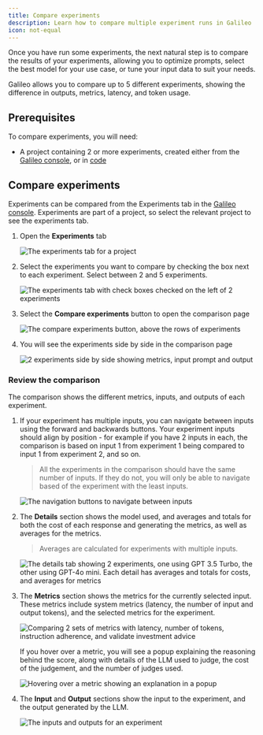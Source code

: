 ```yaml
---
title: Compare experiments
description: Learn how to compare multiple experiment runs in Galileo
icon: not-equal
---
```


Once you have run some experiments, the next natural step is to compare the results of your experiments, allowing you to optimize prompts, select the best model for your use case, or tune your input data to suit your needs.

Galileo allows you to compare up to 5 different experiments, showing the difference in outputs, metrics, latency, and token usage.

## Prerequisites

To compare experiments, you will need:

- A project containing 2 or more experiments, created either from the [Galileo console](concepts/experiments/running-experiments-in-console), or in [code](concepts/experiments/running-experiments) 

## Compare experiments

Experiments can be compared from the Experiments tab in the [Galileo console](https://app.galileo.ai/). Experiments are part of a project, so select the relevant project to see the experiments tab.

1. Open the **Experiments** tab

    ![The experiments tab for a project](/images/concepts/experiments/experiments-tab.webp)

1. Select the experiments you want to compare by checking the box next to each experiment. Select between 2 and 5 experiments.

    ![The experiments tab with check boxes checked on the left of 2 experiments](/images/concepts/experiments/select-experiments.webp)

1. Select the **Compare experiments** button to open the comparison page

    ![The compare experiments button, above the rows of experiments](/images/concepts/experiments/compare-experiments-button.webp)

1. You will see the experiments side by side in the comparison page

    ![2 experiments side by side showing metrics, input prompt and output](/images/concepts/experiments/compare-2-experiments-full.webp)

### Review the comparison

The comparison shows the different metrics, inputs, and outputs of each experiment.

1. If your experiment has multiple inputs, you can navigate between inputs using the forward and backwards buttons. Your experiment inputs should align by position - for example if you have 2 inputs in each, the comparison is based on input 1 from experiment 1 being compared to input 1 from experiment 2, and so on.

    > All the experiments in the comparison should have the same number of inputs. If they do not, you will only be able to navigate based of the experiment with the least inputs.

    ![The navigation buttons to navigate between inputs](/images/concepts/experiments/compare-navigate-inputs.webp)

1. The **Details** section shows the model used, and averages and totals for both the cost of each response and generating the metrics, as well as averages for the metrics.

    > Averages are calculated for experiments with multiple inputs.

    ![The details tab showing 2 experiments, one using GPT 3.5 Turbo, the other using GPT-4o mini. Each detail has averages and totals for costs, and averages for metrics](/images/concepts/experiments/details.webp)

1. The **Metrics** section shows the metrics for the currently selected input. These metrics include system metrics (latency, the number of input and output tokens), and the selected metrics for the experiment.

    ![Comparing 2 sets of metrics with latency, number of tokens, instruction adherence, and validate investment advice](/images/concepts/experiments/compare-metrics.webp)

    If you hover over a metric, you will see a popup explaining the reasoning behind the score, along with details of the LLM used to judge, the cost of the judgement, and the number of judges used.

    ![Hovering over a metric showing an explanation in a popup](/images/concepts/experiments/hover-metric-description.webp)

1. The **Input** and **Output** sections show the input to the experiment, and the output generated by the LLM.

    ![The inputs and outputs for an experiment](/images/concepts/experiments/compare-experiments-input-output.webp)

